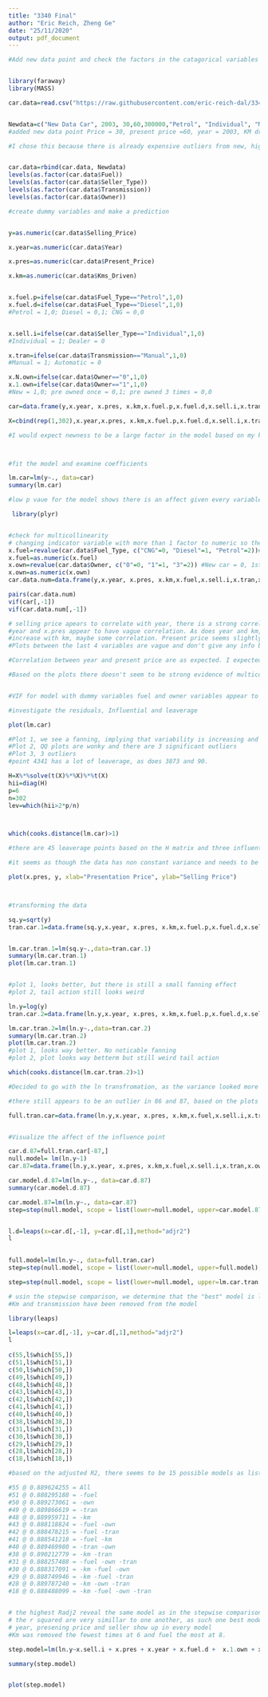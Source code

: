 ---
title: "3340 Final"
author: "Eric Reich, Zheng Ge"
date: "25/11/2020"
output: pdf_document
---

```{r}
#Add new data point and check the factors in the catagorical variables


library(faraway)
library(MASS)

car.data=read.csv("https://raw.githubusercontent.com/eric-reich-dal/3340-Final-Data/main/car%20data.csv")


Newdata=c("New Data Car", 2003, 30,60,300000,"Petrol", "Individual", "Manual", "3") 
#added new data point Price = 30, present price =60, year = 2003, KM driven = 300000, fuel type = Petrol, Seller type = Individual, Transmission = Manual,  Owner = 3rd. 

#I chose this because there is already expensive outliers from new, high end cars, so I made an expensive old car with bad km driven to mess with the leaverage.My thought process in the car is an old beater but looks like a car from a famous movie or was a well known car for the way in looked and has changed hands/been used a lot, but is still worth a lot of money.  


car.data=rbind(car.data, Newdata)
levels(as.factor(car.data$Fuel))
levels(as.factor(car.data$Seller_Type))
levels(as.factor(car.data$Transmission))
levels(as.factor(car.data$Owner))


```

```{r}
#create dummy variables and make a prediction


y=as.numeric(car.data$Selling_Price)

x.year=as.numeric(car.data$Year)

x.pres=as.numeric(car.data$Present_Price)

x.km=as.numeric(car.data$Kms_Driven)


x.fuel.p=ifelse(car.data$Fuel_Type=="Petrol",1,0)
x.fuel.d=ifelse(car.data$Fuel_Type=="Diesel",1,0)
#Petrol = 1,0; Diesel = 0,1; CNG = 0,0


x.sell.i=ifelse(car.data$Seller_Type=="Individual",1,0) 
#Individual = 1; Dealer = 0

x.tran=ifelse(car.data$Transmission=="Manual",1,0)  
#Manual = 1; Automatic = 0

x.N.own=ifelse(car.data$Owner=="0",1,0)  
x.1.own=ifelse(car.data$Owner=="1",1,0)  
#New = 1,0; pre owned once = 0,1; pre owned 3 times = 0,0

car=data.frame(y,x.year, x.pres, x.km,x.fuel.p,x.fuel.d,x.sell.i,x.tran,x.N.own,x.1.own)

X=cbind(rep(1,302),x.year,x.pres, x.km,x.fuel.p,x.fuel.d,x.sell.i,x.tran,x.N.own,x.1.own)

#I would expect newness to be a large factor in the model based on my knowledge of the cost of new cars being greater than older cars. KM, year and owner seem likely to be connected due to their connections with newness. I would also imagine that dealers would sell for higher prices, though I do not know enough to say that confidantly. People tend to buy automatic, but there are many people that prefer manual. Type of fuel used is something i have very little knowledge about. And presentation price is also something i know little about.  




```



```{r}
#fit the model and examine coefficients 

lm.car=lm(y~., data=car)
summary(lm.car)

#low p vaue for the model shows there is an affect given every variable is included. x.fuel.p and x.fuel.d p values are above 0.05 (these are dummy variables so must be evaluated different) together implying fuel type is not significant. X.N.own and x.1.own have p values above 0.05 (dummy variables again) implying number of owners is not significant. x.km also has high p, so it may also be insignificant. based on this model price (pr) increases as year increases (older is cheaper as predicted). pr decreases with presentation price (presented for more = selle for more). Both owner and fuel look odd to me, though owner more than fuel.  
```




```{r}
 library(plyr)


#check for multicollinearity
# changing indicator variable with more than 1 factor to numeric so they can be used to compare plots 
x.fuel=revalue(car.data$Fuel_Type, c("CNG"=0, "Diesel"=1, "Petrol"=2))#CNG=0, Deisel=1, Petrol=2 
x.fuel=as.numeric(x.fuel)
x.own=revalue(car.data$Owner, c("0"=0, "1"=1, "3"=2)) #New car = 0, 1st owner = 1, 3 = 2
x.own=as.numeric(x.own)
car.data.num=data.frame(y,x.year, x.pres, x.km,x.fuel,x.sell.i,x.tran,x.own) 

pairs(car.data.num)
vif(car[,-1])
vif(car.data.num[,-1])

# selling price apears to correlate with year, there is a strong correlation between selling price and present price, there is some correlation between km and price though it is difficult to say. Deisel seems to have greater affect on price than CNG and petrol. Dealer also tend to have higher price. Manual seems to have higher price but plot is unclear. New cars tend to sell for more, as expected. 
#year and x.pres appear to have vague correlation. As does year and km, though negative (makes sense as older cars are more likely to be driven more), Fuel appears to be more diesel in newer cars.transmision and seller look vague. number of owners decrease with newer cars
#increase with km, maybe some correlation. Present price seems slightly higher for diesel. seller looks vague. transmission looks vague. new cars present for more, though older cars present higher than somewhat old cars (non linear?). KM increases with fuel type, petrol is the highest (most readily available and cheapest in many places in the world). individual sellers had higher km usage. transmission looks vague. number of owners looks vague (unusual because why would previously unowned cars have lots of km?)
#Plots between the last 4 variables are vague and don't give any info because they are all indicator variables

#Correlation between year and present price are as expected. I expected more noticable correlation between km and price. higher prices for 0 owner makes sense, and the lower priced vehicles with 0 owners may be test vehicles which makes sense for the lower prices. Dealers generally selling for more makes sense because less haggling and more set price than individuals. I would expect year and number of owners to correlate more, especially vehicles with 0 owners. Correlation between year and km driven also makes sense. 0 owners and high km makes sense due to test cars. 

#Based on the plots there doesn't seem to be strong evidence of multicolinearity. Though logoically I think there are interactions between km driven, year and number of owners. 


#VIF for model with dummy variables fuel and owner variables appear to be multicolinear, but when dummy variable are combined, multicolinearity dissapears. 


```


```{r}
#investigate the residuals, Influential and leaverage 

plot(lm.car)

#Plot 1, we see a fanning, implying that variability is increasing and transforming the graph may be a good idea by Using the square root to stabalize the variance
#Plot 2, QQ plots are wonky and there are 3 significant outliers 
#Plot 3, 3 outliers
#point 4341 has a lot of leaverage, as does 3873 and 90.

H=X%*%solve(t(X)%*%X)%*%t(X)
hii=diag(H)
p=6
n=302
lev=which(hii>2*p/n)



which(cooks.distance(lm.car)>1)

#there are 45 leaverage points based on the H matrix and three influential points at 86, 87 and 302 based on cooks distance which is makes sense when looking at the residuals

#it seems as though the data has non constant variance and needs to be stabalized via a transformation and it has high influence. The leaverage also seems weird but not sure what to do about that.  

```


```{r}



plot(x.pres, y, xlab="Presentation Price", ylab="Selling Price")




```




```{r}
#transforming the data

sq.y=sqrt(y)
tran.car.1=data.frame(sq.y,x.year, x.pres, x.km,x.fuel.p,x.fuel.d,x.sell.i,x.tran,x.N.own,x.1.own)


lm.car.tran.1=lm(sq.y~.,data=tran.car.1)
summary(lm.car.tran.1)
plot(lm.car.tran.1)


#plot 1, looks better, but there is still a small fanning effect
#plot 2, tail action still looks weird
```


```{r}
ln.y=log(y)
tran.car.2=data.frame(ln.y,x.year, x.pres, x.km,x.fuel.p,x.fuel.d,x.sell.i,x.tran,x.N.own,x.1.own)

lm.car.tran.2=lm(ln.y~.,data=tran.car.2)
summary(lm.car.tran.2)
plot(lm.car.tran.2)
#plot 1, looks way better. No noticable fanning 
#plot 2, plot looks way betterm but still weird tail action 

which(cooks.distance(lm.car.tran.2)>1)

#Decided to go with the ln transfromation, as the variance looked more random and 302 influence of 302 was minimized in cooke distance and residual plot

#there still appears to be an outlier in 86 and 87, based on the plots and cooke 

full.tran.car=data.frame(ln.y,x.year, x.pres, x.km,x.fuel,x.sell.i,x.tran,x.own)



```

```{r}
#Visualize the affect of the influence point

car.d.87=full.tran.car[-87,]
null.model= lm(ln.y~1)
car.87=data.frame(ln.y,x.year, x.pres, x.km,x.fuel,x.sell.i,x.tran,x.own)[-87,]

car.model.d.87=lm(ln.y~., data=car.d.87)
summary(car.model.d.87)

car.model.87=lm(ln.y~., data=car.87)
step=step(null.model, scope = list(lower=null.model, upper=car.model.87), direction = "both")


l.d=leaps(x=car.d[,-1], y=car.d[,1],method="adjr2")
l
 

```




```{r}

full.model=lm(ln.y~., data=full.tran.car)
step=step(null.model, scope = list(lower=null.model, upper=full.model), direction = "both")

step=step(null.model, scope = list(lower=null.model, upper=lm.car.tran.2), direction = "both")

# usin the stepwise comparison, we determine that the "best" model is ln.y = x.sell.i + x.pres + x.year + x.fuel + x.own
#Km and transmission have been removed from the model
```

```{r}
library(leaps)

l=leaps(x=car.d[,-1], y=car.d[,1],method="adjr2")
l
 
c(55,l$which[55,])
c(51,l$which[51,])
c(50,l$which[50,])
c(49,l$which[49,])
c(48,l$which[48,])
c(43,l$which[43,])
c(42,l$which[42,])
c(41,l$which[41,])
c(40,l$which[40,])
c(38,l$which[38,])
c(31,l$which[31,])
c(30,l$which[30,])
c(29,l$which[29,])
c(28,l$which[28,])
c(18,l$which[18,])

#based on the adjusted R2, there seems to be 15 possible models as listed below. 

#55 @ 0.889624255 = All 
#51 @ 0.888295188 = -fuel
#50 @ 0.889273061 = -own 
#49 @ 0.889866619 = -tran
#48 @ 0.889959711 = -km
#43 @ 0.888118824 = -fuel -own
#42 @ 0.888478215 = -fuel -tran
#41 @ 0.888541218 = -fuel -km
#40 @ 0.889469980 = -tran -own
#38 @ 0.890212779 = -km -tran
#31 @ 0.888257488 = -fuel -own -tran 
#30 @ 0.888317091 = -km -fuel -own
#29 @ 0.888749946 = -km -fuel -tran
#28 @ 0.889787240 = -km -own -tran
#18 @ 0.888488099 = -km -fuel -own -tran


# the highest Radj2 reveal the same model as in the stepwise comparison as price = year + presenting price + fuel type + seller + number of owners
# the r squared are very simillar to one another, as such one best model does not seem likely.
# year, presening price and seller show up in every model
#Km was removed the fewest times at 6 and fuel the most at 8. 


```
```{r}
step.model=lm(ln.y~x.sell.i + x.pres + x.year + x.fuel.d +  x.1.own + x.N.own)

summary(step.model)


plot(step.model)
```




